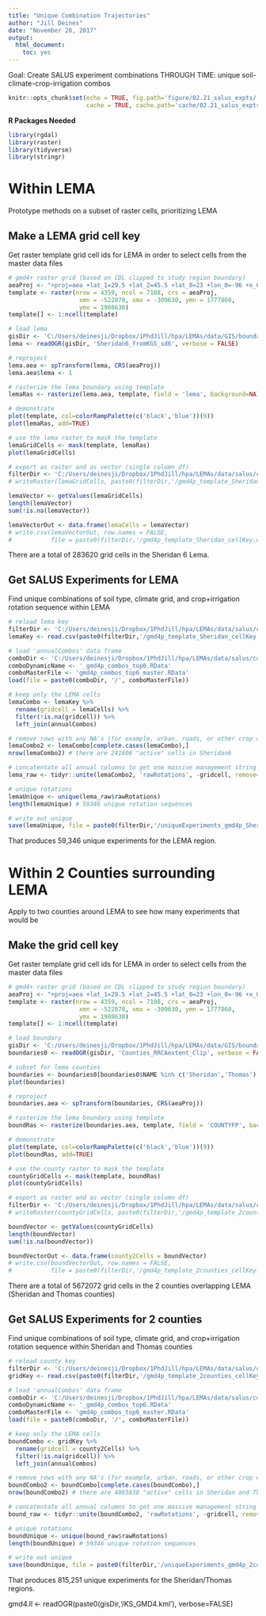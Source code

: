 ```yaml
---
title: "Unique Combination Trajectories"
author: "Jill Deines"
date: "November 28, 2017"
output: 
  html_document:
    toc: yes
---
```


Goal: Create SALUS experiment combinations THROUGH TIME: unique soil-climate-crop-irrigation combos


```r
knitr::opts_chunk$set(echo = TRUE, fig.path='figure/02.21_salus_expts/',
                      cache = TRUE, cache.path='cache/02.21_salus_expts/')
```

**R Packages Needed**

```r
library(rgdal)
library(raster)
library(tidyverse)
library(stringr)
```

# Within LEMA
Prototype methods on a subset of raster cells, prioritizing LEMA

## Make a LEMA grid cell key
Get raster template grid cell ids for LEMA in order to select cells from the master data files

```r
# gmd4+ raster grid (based on CDL clipped to study region boundary)
aeaProj <- "+proj=aea +lat_1=29.5 +lat_2=45.5 +lat_0=23 +lon_0=-96 +x_0=0 +y_0=0 +ellps=GRS80 +datum=NAD83 +units=m +no_defs"
template <- raster(nrow = 4359, ncol = 7108, crs = aeaProj,
                    xmn = -522870, xmx = -309630, ymn = 1777860, 
                    ymx = 1908630) 
template[] <- 1:ncell(template)

# load lema
gisDir <- 'C:/Users/deinesji/Dropbox/1PhdJill/hpa/LEMAs/data/GIS/boundaries'
lema <- readOGR(gisDir, 'Sheridan6_fromKGS_sd6', verbose = FALSE)

# reproject
lema.aea <- spTransform(lema, CRS(aeaProj))
lema.aea$lema <- 1

# rasterize the lema boundary using template
lemaRas <- rasterize(lema.aea, template, field = 'lema', background=NA)

# demonstrate
plot(template, col=colorRampPalette(c('black','blue'))(9))
plot(lemaRas, add=TRUE)

# use the lema raster to mask the template
lemaGridCells <- mask(template, lemaRas)
plot(lemaGridCells)

# export as raster and as vector (single column df)
filterDir <- 'C:/Users/deinesji/Dropbox/1PhdJill/hpa/LEMAs/data/salus/combinationGrids/spatialFilters'
# writeRaster(lemaGridCells, paste0(filterDir,'/gmd4p_template_Sheridan6Only.tif'))

lemaVector <- getValues(lemaGridCells)
length(lemaVector)
sum(!is.na(lemaVector))

lemaVectorOut <- data.frame(lemaCells = lemaVector)
# write.csv(lemaVectorOut, row.names = FALSE,
#           file = paste0(filterDir,'/gmd4p_template_Sheridan_cellKey.csv'))
```

There are a total of 283620 grid cells in the Sheridan 6 Lema.

## Get SALUS Experiments for LEMA
Find unique combinations of soil type, climate grid, and crop+irrigation rotation sequence within LEMA

```r
# reload lema key
filterDir <- 'C:/Users/deinesji/Dropbox/1PhdJill/hpa/LEMAs/data/salus/combinationGrids/spatialFilters'
lemaKey <- read.csv(paste0(filterDir,'/gmd4p_template_Sheridan_cellKey.csv'))

# load 'annualCombos' data frame
comboDir <- 'C:/Users/deinesji/Dropbox/1PhdJill/hpa/LEMAs/data/salus/combinationGrids'
comboDynamicName <- '_gmd4p_combos_top6.RData'
comboMasterFile <- 'gmd4p_combos_top6_master.RData'
load(file = paste0(comboDir, '/', comboMasterFile))

# keep only the LEMA cells
lemaCombo <- lemaKey %>%
  rename(gridcell = lemaCells) %>%
  filter(!is.na(gridcell)) %>%
  left_join(annualCombos)

# remove rows with any NA's (for example, urban, roads, or other crop classes)
lemaCombo2 <- lemaCombo[complete.cases(lemaCombo),]
nrow(lemaCombo2) # there are 241606 "active" cells in Sheridan6

# concatentate all annual columns to get one massive management string
lema_raw <- tidyr::unite(lemaCombo2, 'rawRotations', -gridcell, remove=TRUE)

# unique rotations
lemaUnique <- unique(lema_raw$rawRotations)
length(lemaUnique) # 59346 unique rotation sequences

# write out unique
save(lemaUnique, file = paste0(filterDir,'/uniqueExperiments_gmd4p_Sheridan6.RData'))
```

That produces 59,346 unique experiments for the LEMA region.


# Within 2 Counties surrounding LEMA
Apply to two counties around LEMA to see how many experiments that would be

## Make the grid cell key
Get raster template grid cell ids for LEMA in order to select cells from the master data files

```r
# gmd4+ raster grid (based on CDL clipped to study region boundary)
aeaProj <- "+proj=aea +lat_1=29.5 +lat_2=45.5 +lat_0=23 +lon_0=-96 +x_0=0 +y_0=0 +ellps=GRS80 +datum=NAD83 +units=m +no_defs"
template <- raster(nrow = 4359, ncol = 7108, crs = aeaProj,
                    xmn = -522870, xmx = -309630, ymn = 1777860, 
                    ymx = 1908630) 
template[] <- 1:ncell(template)

# load boundary
gisDir <- 'C:/Users/deinesji/Dropbox/1PhdJill/hpa/LEMAs/data/GIS/boundaries'
boundaries0 <- readOGR(gisDir, 'Counties_RRCAextent_Clip', verbose = FALSE)

# subset for lema counties
boundaries <- boundaries0[boundaries0$NAME %in% c('Sheridan','Thomas'),]
plot(boundaries)

# reproject
boundaries.aea <- spTransform(boundaries, CRS(aeaProj))

# rasterize the lema boundary using template
boundRas <- rasterize(boundaries.aea, template, field = 'COUNTYFP', background=NA)

# demonstrate
plot(template, col=colorRampPalette(c('black','blue'))(9))
plot(boundRas, add=TRUE)

# use the county raster to mask the template
countyGridCells <- mask(template, boundRas)
plot(countyGridCells)

# export as raster and as vector (single column df)
filterDir <- 'C:/Users/deinesji/Dropbox/1PhdJill/hpa/LEMAs/data/salus/combinationGrids/spatialFilters'
# writeRaster(countyGridCells, paste0(filterDir,'/gmd4p_template_2counties_sheridanThomas.tif'))

boundVector <- getValues(countyGridCells)
length(boundVector)
sum(!is.na(boundVector))

boundVectorOut <- data.frame(county2Cells = boundVector)
# write.csv(boundVectorOut, row.names = FALSE,
#           file = paste0(filterDir,'/gmd4p_template_2counties_cellKey.csv'))
```

There are a total of 5672072 grid cells in the 2 counties overlapping LEMA (Sheridan and Thomas counties)

## Get SALUS Experiments for 2 counties
Find unique combinations of soil type, climate grid, and crop+irrigation rotation sequence within Sheridan and Thomas counties

```r
# reload county key
filterDir <- 'C:/Users/deinesji/Dropbox/1PhdJill/hpa/LEMAs/data/salus/combinationGrids/spatialFilters'
gridKey <- read.csv(paste0(filterDir,'/gmd4p_template_2counties_cellKey.csv'))

# load 'annualCombos' data frame
comboDir <- 'C:/Users/deinesji/Dropbox/1PhdJill/hpa/LEMAs/data/salus/combinationGrids'
comboDynamicName <- '_gmd4p_combos_top6.RData'
comboMasterFile <- 'gmd4p_combos_top6_master.RData'
load(file = paste0(comboDir, '/', comboMasterFile))

# keep only the LEMA cells
boundCombo <- gridKey %>%
  rename(gridcell = county2Cells) %>%
  filter(!is.na(gridcell)) %>%
  left_join(annualCombos)

# remove rows with any NA's (for example, urban, roads, or other crop classes)
boundCombo2 <- boundCombo[complete.cases(boundCombo),]
nrow(boundCombo2) # there are 4865838 "active" cells in Sheridan and Thomas counties

# concatentate all annual columns to get one massive management string
bound_raw <- tidyr::unite(boundCombo2, 'rawRotations', -gridcell, remove=TRUE)

# unique rotations
boundUnique <- unique(bound_raw$rawRotations)
length(boundUnique) # 59346 unique rotation sequences

# write out unique
save(boundUnique, file = paste0(filterDir,'/uniqueExperiments_gmd4p_2counties.RData'))
```

That produces 815,251 unique experiments for the Sheridan/Thomas regions.



gmd4.ll <- readOGR(paste0(gisDir,'/KS_GMD4.kml'), verbose=FALSE)



